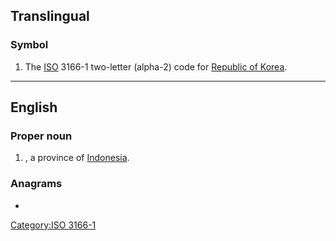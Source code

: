 {{also|kr|Kr|.kr|K&R|Kr.}}
==Translingual==

===Symbol===
{{head|mul|symbol}}

# The [[ISO]] 3166-1 two-letter (alpha-2) code for [[Republic of Korea]].

[[Category:ISO 3166-1]]

----

==English==

===Proper noun===
{{en-proper noun}}

# {{ao|lang=en|[[Riau Islands]]|nodot=1}}, a province of [[Indonesia]].

===Anagrams===
* {{anagrams|en|a=kr|RK}}